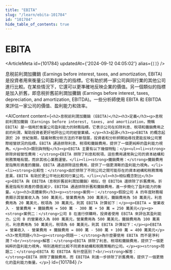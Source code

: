 ```yaml
---
title: "EBITA"
slug: "/learn/ebita-101784"
id: "101784"
hide_table_of_contents: true
---
```



# EBITA

<ArticleMeta id={101784} updatedAt={'2024-09-12 04:05:02'} alias={`[]`} />
<div className='border-solid border-b border-t-0 my-4 border-[var(--ifm-color-gray-300)]' />

息税前利潤加攤銷 (Earnings before interest, taxes, and amortization, EBITA) 是投資者用來衡量公司盈利能力的指標。它有助於將一家公司與同行業的其他公司進行比較。在某些情況下，它還可以更準確地反映企業的價值。另一個類似的指標是加入折舊，即息税折舊前利潤加攤銷 (Earnings before interest, taxes, depreciation, and amortization, EBITDA)。一些分析師使用 EBITA 和 EBITDA 來評估一家公司的價值、盈利能力和效率。

<AIContent content={`<h2>息税前利潤加攤銷 (EBITA)</h2><h3>定義</h3><p>息税前利潤加攤銷（Earnings before interest, taxes, and amortization，簡稱 EBITA）是一個用於衡量公司盈利能力的財務指標。它表示公司在扣除利息、税項和攤銷費用之前的利潤，幫助投資者更好地評估公司的經營業績。</p><h3>起源</h3><p>EBITA 的概念起源於 20 世紀後期，隨着財務分析方法的不斷發展，投資者和分析師開始尋找更能反映公司實際經營狀況的指標。EBITA 通過排除利息、税項和攤銷費用，提供了一個更純粹的盈利能力視角。</p><h3>類別與特點</h3><p>EBITA 主要有以下幾個特點：</p><ul><li><strong>排除非經營性費用：</strong>EBITA 排除了利息和税項，這些費用通常與公司的資本結構和税務策略有關，而非其核心業務運營。</li><li><strong>攤銷費用：</strong>攤銷費用是指無形資產的攤銷，EBITA 通過排除這些費用，提供了一個更清晰的盈利能力視角。</li><li><strong>比較性：</strong>由於排除了不同公司之間可能存在的資本結構和税務策略差異，EBITA 有助於更公平地比較同行業公司。</li></ul><h3>相似概念對比</h3><p>EBITA 與 EBITDA（息税折舊前利潤加攤銷）相似，但 EBITDA 還排除了折舊費用。折舊是指有形資產的價值減少，EBITDA 通過排除折舊和攤銷費用，進一步簡化了盈利能力的衡量。</p><h3>具體案例</h3><p><strong>案例一：</strong>假設公司 A 的年度財務報表顯示其營業收入為 500 萬美元，營業費用為 300 萬美元，攤銷費用為 50 萬美元，利息費用為 20 萬美元，税項為 30 萬美元。則其 EBITA 計算如下：</p><p>EBITA = 營業收入 - 營業費用 + 攤銷費用 = 500 萬 - 300 萬 + 50 萬 = 250 萬美元</p><p><strong>案例二：</strong>公司 B 在進行併購時，投資者使用 EBITA 來評估其盈利能力。公司 B 的營業收入為 800 萬美元，營業費用為 500 萬美元，攤銷費用為 100 萬美元，利息費用為 50 萬美元，税項為 60 萬美元。則其 EBITA 計算如下：</p><p>EBITA = 營業收入 - 營業費用 + 攤銷費用 = 800 萬 - 500 萬 + 100 萬 = 400 萬美元</p><h3>常見問題</h3><p><strong>問題一：</strong>為什麼要使用 EBITA 而不是淨利潤？<br/><strong>解答：</strong>EBITA 排除了利息、税項和攤銷費用，提供了一個更純粹的盈利能力視角，特別適用於比較不同資本結構和税務策略的公司。</p><p><strong>問題二：</strong>EBITA 和 EBITDA 有什麼區別？<br/><strong>解答：</strong>EBITA 排除了攤銷費用，而 EBITDA 則進一步排除了折舊費用，提供了一個更簡化的盈利能力衡量。</p>`} id={101784} />
